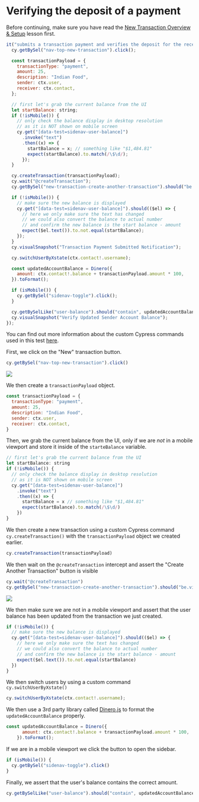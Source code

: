 # Verifying the deposit of a payment

Before continuing, make sure you have read the [New Transaction Overview & Setup](/real-world-examples/new-transaction-overview-and-setup) lesson first.

```js
it("submits a transaction payment and verifies the deposit for the receiver", () => {
  cy.getBySel("nav-top-new-transaction").click();

  const transactionPayload = {
    transactionType: "payment",
    amount: 25,
    description: "Indian Food",
    sender: ctx.user,
    receiver: ctx.contact,
  };

  // first let's grab the current balance from the UI
  let startBalance: string;
  if (!isMobile()) {
    // only check the balance display in desktop resolution
    // as it is NOT shown on mobile screen
    cy.get("[data-test=sidenav-user-balance]")
      .invoke("text")
      .then((x) => {
        startBalance = x; // something like "$1,484.81"
        expect(startBalance).to.match(/\$\d/);
      });
  }

  cy.createTransaction(transactionPayload);
  cy.wait("@createTransaction");
  cy.getBySel("new-transaction-create-another-transaction").should("be.visible");

  if (!isMobile()) {
    // make sure the new balance is displayed
    cy.get("[data-test=sidenav-user-balance]").should(($el) => {
      // here we only make sure the text has changed
      // we could also convert the balance to actual number
      // and confirm the new balance is the start balance - amount
      expect($el.text()).to.not.equal(startBalance);
    });
  }
  cy.visualSnapshot("Transaction Payment Submitted Notification");

  cy.switchUserByXstate(ctx.contact!.username);

  const updatedAccountBalance = Dinero({
    amount: ctx.contact!.balance + transactionPayload.amount * 100,
  }).toFormat();

  if (isMobile()) {
    cy.getBySel("sidenav-toggle").click();
  }

  cy.getBySelLike("user-balance").should("contain", updatedAccountBalance);
  cy.visualSnapshot("Verify Updated Sender Account Balance");
});
```

You can find out more information about the custom Cypress commands used in this test [here](/real-world-examples/custom-cypress-commands).

First, we click on the "New" transaction button.

```js
cy.getBySel("nav-top-new-transaction").click()
```

![](/images/real-world-examples/new-transactions/verifying-the-deposit-of-a-payment/Screen_Shot_2021-09-14_at_4.23.04_PM.png)

We then create a `transactionPayload` object.

```js
const transactionPayload = {
  transactionType: "payment",
  amount: 25,
  description: "Indian Food",
  sender: ctx.user,
  receiver: ctx.contact,
}
```

Then, we grab the current balance from the UI, only if we are _not_ in a mobile viewport and store it inside of the `starteBalance` variable.

```js
// first let's grab the current balance from the UI
let startBalance: string
if (!isMobile()) {
  // only check the balance display in desktop resolution
  // as it is NOT shown on mobile screen
  cy.get("[data-test=sidenav-user-balance]")
    .invoke("text")
    .then((x) => {
      startBalance = x // something like "$1,484.81"
      expect(startBalance).to.match(/\$\d/)
    })
}
```

We then create a new transaction using a custom Cypress command `cy.createTransaction()` with the `transactionPayload` object we created earlier.

```js
cy.createTransaction(transactionPayload)
```

We then wait on the `@createTransaction` intercept and assert the "Create Another Transaction" button is visible

```js
cy.wait("@createTransaction")
cy.getBySel("new-transaction-create-another-transaction").should("be.visible")
```

![](/images/real-world-examples/new-transactions/verifying-the-deposit-of-a-payment/Screen_Shot_2021-09-14_at_4.27.36_PM.png)

We then make sure we are not in a mobile viewport and assert that the user balance has been updated from the transaction we just created.

```js
if (!isMobile()) {
  // make sure the new balance is displayed
  cy.get("[data-test=sidenav-user-balance]").should(($el) => {
    // here we only make sure the text has changed
    // we could also convert the balance to actual number
    // and confirm the new balance is the start balance - amount
    expect($el.text()).to.not.equal(startBalance)
  })
}
```

We then switch users by using a custom command `cy.switchUserByXstate()`

```js
cy.switchUserByXstate(ctx.contact!.username);
```

We then use a 3rd party library called [Dinero.js](https://dinerojs.com/) to format the `updatedAccountBalance` properly.

```js
const updatedAccountBalance = Dinero({
      amount: ctx.contact!.balance + transactionPayload.amount * 100,
    }).toFormat();
```

If we are in a mobile viewport we click the button to open the sidebar.

```js
if (isMobile()) {
  cy.getBySel("sidenav-toggle").click()
}
```

Finally, we assert that the user's balance contains the correct amount.

```js
cy.getBySelLike("user-balance").should("contain", updatedAccountBalance)
```
